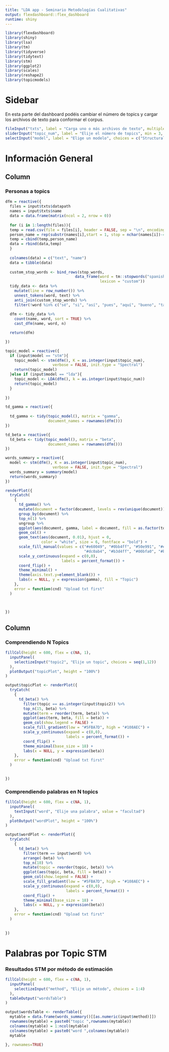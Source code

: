 ```yaml
---
title: "LDA app - Seminario Metodologías Cualitativas"
output: flexdashboard::flex_dashboard
runtime: shiny
---
```


```r
library(flexdashboard)
library(shiny)
library(lsa)
library(tm)
library(tidyverse)
library(tidytext)
library(stm)
library(ggplot2)
library(scales)
library(reshape2)
library(topicmodels)
```

Sidebar {.sidebar}
======================================================================

En esta parte del dashboard podéis cambiar el número de topics y cargar los archivos de texto para conformar el corpus.

```r
fileInput("txts", label = "Carga uno o más archivos de texto", multiple = TRUE)
sliderInput("topic_num", label = "Elije el número de topics", min = 3, max = 12, value = 6)
selectInput("model", label = "Elige un modelo", choices = c("Structural Topic Models" = "stm", "Latent Dirichlet Allocation" = "lda"))
```

Información General
======================================================================

Column {data-width=350}
-----------------------------------------------------------------------

### Personas a topics

```r

dfm = reactive({
  files = input$txts$datapath
  names = input$txts$name
  data = data.frame(matrix(ncol = 2, nrow = 0))
  
  for (i in 1:length(files)){
  temp = read.csv(file = files[i], header = FALSE, sep = "\n", encoding = "UTF-8")
  person_name = rep(substr(names[i],start = 1, stop = nchar(names[i])-4), length(temp))
  temp = cbind(temp,person_name)
  data = rbind(data,temp)
  }
  
  colnames(data) = c("text", "name")
  data = tibble(data)
  
  custom_stop_words <- bind_rows(stop_words,
                               data_frame(word = tm::stopwords("spanish"),
                                          lexicon = "custom"))
  tidy_data <- data %>%
    mutate(line = row_number()) %>%
    unnest_tokens(word, text) %>%
    anti_join(custom_stop_words) %>% 
    filter(!word %in% c("sé", "si", "así", "pues", "aquí", "bueno", "tal", "bien", "cómo", "ser", "realmente", "habia", "allí", "hacer", "íbamos", "cosas", "ahí", "vale", "algún", "alguna", "cosa", "recuerdo", "eh", "cualquier", "ibas", "mucha", "entonces", "luego", "ir", "siempre", "resulta", "hecho", "mejor", "ahora", "lado", "verdad", "acuerdo", "menos", "claro", "ver", "creo", "sabes", "muchísimo", "pensaba", "lucía", "gusta", "súper", "vivido", "veces", "sentido", "bastante", "dos", "ejemplo", "justo", "toda", "además", "hizo", "muchas"))
  
  dfm <- tidy_data %>%
    count(name, word, sort = TRUE) %>%
    cast_dfm(name, word, n)

  return(dfm)

})

topic_model = reactive({
  if (input$model == "stm"){
    topic_model <- stm(dfm(), K = as.integer(input$topic_num), 
                     verbose = FALSE, init.type = "Spectral")
    return(topic_model)
  }else if (input$model == "lda"){
    topic_model <- LDA(dfm(), k = as.integer(input$topic_num))
    return(topic_model)
  }
  
})

td_gamma = reactive({
  
  td_gamma <- tidy(topic_model(), matrix = "gamma",                    
                   document_names = rownames(dfm()))
})

td_beta = reactive({
  td_beta <- tidy(topic_model(), matrix = "beta",                    
                   document_names = rownames(dfm()))
})

words_summary = reactive({
  model <- stm(dfm(), K = as.integer(input$topic_num), 
                     verbose = FALSE, init.type = "Spectral")
  words_summary = summary(model)
  return(words_summary)
})

renderPlot({
  tryCatch(
    {
      td_gamma() %>% 
      mutate(document = factor(document, levels = rev(unique(document)))) %>%
      group_by(document) %>%
      top_n(1) %>%
      ungroup %>%
      ggplot(aes(document, gamma, label = document, fill = as.factor(topic))) +
      geom_col() +
      geom_text(aes(document, 0.01), hjust = 0,
                color = "white", size = 6, fontface = "bold") +
      scale_fill_manual(values = c("#e60049", "#0bb4ff", "#50e991", "#e6d800", "#9b19f5", "#ffa300",
                                   "#dc0ab4", "#b3d4ff", "#00bfa0", "#b30000", "#7c1158", "#4421af")) +
      scale_y_continuous(expand = c(0,0),
                         labels = percent_format()) +
      coord_flip() +
      theme_minimal() +
      theme(axis.text.y=element_blank()) +
      labs(x = NULL, y = expression(gamma), fill = "Topic") 
    },
    error = function(cnd) "Upload txt first"
  )
  
   

})
```

Column {data-width=350}
-----------------------------------------------------------------------

### Comprendiendo N Topics

```r

fillCol(height = 600, flex = c(NA, 1), 
  inputPanel(
    selectizeInput("topic2", "Elije un topic", choices = seq(1,12))
  ),
  plotOutput("topicPlot", height = "100%")
)

output$topicPlot <- renderPlot({
  tryCatch(
    {
      td_beta() %>%
        filter(topic == as.integer(input$topic2)) %>%
        top_n(15, beta) %>%
        mutate(term = reorder(term, beta)) %>%
        ggplot(aes(term, beta, fill = beta)) +
        geom_col(show.legend = FALSE) +
        scale_fill_gradient(low = "#5FBA7D", high = "#108AEC") +
        scale_y_continuous(expand = c(0,0),
                           labels = percent_format()) +
        coord_flip() +
        theme_minimal(base_size = 18) +
        labs(x = NULL, y = expression(beta))
    },
    error = function(cnd) "Upload txt first"
  )
      

})

```

### Comprendiendo palabras en N topics

```r
fillCol(height = 600, flex = c(NA, 1), 
  inputPanel(
    textInput("word", "Elije una palabra", value = "facultad")
  ),
  plotOutput("wordPlot", height = "100%")
)

output$wordPlot <- renderPlot({
  tryCatch(
    {
      td_beta() %>% 
        filter(term == input$word) %>% 
        arrange(-beta) %>% 
        top_n(10) %>% 
        mutate(topic = reorder(topic, beta)) %>%
        ggplot(aes(topic, beta, fill = beta)) +
        geom_col(show.legend = FALSE) +
        scale_fill_gradient(low = "#5FBA7D", high = "#108AEC") +
        scale_y_continuous(expand = c(0,0),
                           labels = percent_format()) +
        coord_flip() +
        theme_minimal(base_size = 18) +
        labs(x = NULL, y = expression(beta))
    },
    error = function(cnd) "Upload txt first"
  )
  
      
})

```


Palabras por Topic STM
======================================================================

### Resultados STM por método de estimación

```r

fillCol(height = 600, flex = c(NA, 1), 
  inputPanel(
    selectizeInput("method", "Elije un método", choices = 1:4)
  ),
  tableOutput("wordsTable")
)

output$wordsTable <- renderTable({
  mytable = data.frame(words_summary()[[as.numeric(input$method)]])
  rownames(mytable) = paste0("topic ",rownames(mytable))
  colnames(mytable) = 1:ncol(mytable)
  colnames(mytable) = paste0("word ",colnames(mytable))
  mytable

}, rownames=TRUE)

```

